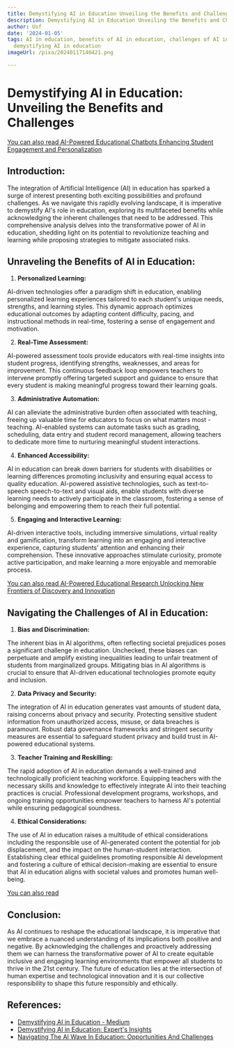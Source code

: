```yaml
---
title: Demystifying AI in Education Unveiling the Benefits and Challenges
description: Demystifying AI in Education Unveiling the Benefits and Challenges
author: Usf
date: '2024-01-05'
tags: AI in education, benefits of AI in education, challenges of AI in education,
  demystifying AI in education
imageUrl: /pixa/20240117140421.png

---
```

# Demystifying AI  in Education: Unveiling the Benefits and Challenges

[You can also read AI-Powered Educational Chatbots Enhancing Student  Engagement and Personalization](AI-Powered%20Educational%20Chatbots%20Enhancing%20Student%20Engagement%20and%20Personalization)


## Introduction:

The integration of Artificial  Intelligence (AI) in education has sparked a surge of interest presenting both exciting possibilities and profound challenges. As we navigate this rapidly evolving landscape, it is imperative to demystify AI's role in education,  exploring its multifaceted benefits while acknowledging the  inherent  challenges that need to be addressed. This comprehensive analysis delves into the transformative power of AI in education, shedding light  on its potential to revolutionize teaching and learning while proposing strategies to mitigate associated risks.

## Unraveling the Benefits of AI in Education:

1. **Personalized Learning:**

AI-driven technologies offer a paradigm shift in education, enabling personalized learning experiences  tailored  to each student's unique needs, strengths, and learning styles. This dynamic approach optimizes educational  outcomes by adapting content difficulty, pacing,  and instructional methods in real-time, fostering a sense of engagement and motivation.

2. **Real-Time Assessment:**

AI-powered assessment tools provide educators with real-time insights into student progress,  identifying strengths, weaknesses, and areas for improvement. This continuous feedback loop empowers teachers to intervene promptly offering targeted support and  guidance to ensure that  every student is making meaningful progress toward their learning goals.

3. **Administrative Automation:**

AI can alleviate the administrative  burden  often associated with  teaching, freeing up valuable time for educators to focus  on what  matters most - teaching. AI-enabled systems can automate tasks such  as grading, scheduling, data entry and student record  management, allowing teachers to dedicate more time to nurturing meaningful student interactions.

4. **Enhanced Accessibility:**

AI in education can break down barriers for students with disabilities  or learning differences promoting inclusivity  and ensuring equal access to  quality education.  AI-powered assistive technologies, such as text-to-speech speech-to-text and visual aids, enable students with diverse learning needs  to actively participate in the classroom, fostering a sense of belonging and  empowering them to reach their full potential.

5. **Engaging and Interactive Learning:**

AI-driven  interactive tools,  including  immersive simulations, virtual reality and gamification, transform learning into  an engaging and interactive  experience, capturing students' attention and enhancing their comprehension. These innovative approaches stimulate curiosity, promote active participation, and  make learning a  more enjoyable and memorable process.

[You can  also read AI-Powered Educational Research Unlocking New Frontiers of  Discovery and Innovation](AI-Powered%20Educational%20Research%20Unlocking%20New%20Frontiers%20of%20Discovery%20and%20Innovation)


## Navigating the Challenges of AI in  Education:

1. **Bias and Discrimination:**

The inherent bias  in AI algorithms, often reflecting  societal prejudices poses a significant challenge in education. Unchecked, these biases can perpetuate and amplify existing inequalities leading to unfair treatment of students from marginalized groups. Mitigating bias in AI algorithms is crucial  to ensure  that AI-driven  educational technologies promote equity  and inclusion.

2. **Data Privacy  and Security:**

The integration of AI in education generates  vast amounts  of student data, raising concerns about privacy and security. Protecting sensitive student information from unauthorized access, misuse, or data breaches is paramount. Robust data governance frameworks and stringent security measures are essential to safeguard student privacy and build trust in AI-powered educational  systems.

3. **Teacher  Training and Reskilling:**

The rapid adoption of AI in education  demands a well-trained  and technologically proficient teaching workforce. Equipping  teachers with the  necessary skills and knowledge to effectively integrate AI into their teaching  practices  is crucial. Professional development programs, workshops,  and ongoing training opportunities empower teachers to harness  AI's potential while ensuring pedagogical soundness.

4. **Ethical Considerations:**

The use of AI in education raises a multitude of ethical considerations including the responsible use of AI-generated content the potential for job displacement, and the impact on the human-student interaction. Establishing clear ethical guidelines promoting responsible  AI development and  fostering a culture of ethical decision-making are essential to  ensure  that AI in education aligns with societal values and promotes human well-being.

[You can  also read ]()


##  Conclusion:

As AI continues to reshape the educational landscape, it is imperative that we embrace a nuanced understanding of its implications both positive and negative. By acknowledging the challenges  and proactively addressing them we can harness the transformative power of AI to create equitable inclusive and engaging learning environments that empower all students  to thrive in  the  21st century. The future of education lies at the intersection of human expertise  and technological innovation and it is our collective responsibility  to shape this future responsibly and ethically.

## References:
- [Demystifying AI in Education - Medium](https://medium.com/@colin-cooper/demystifying-ai-in-education-f1dc3c052c81)
- [Demystifying AI in Education: Expert's Insights](https://www.toolify.ai/ai-news/demystifying-ai-in-education-experts-insights-392884)
- [Navigating The AI Wave In Education: Opportunities And Challenges](https://elearningindustry.com/navigating-the-ai-wave-in-education-opportunities-and-challenges)
